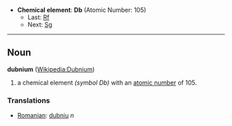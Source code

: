 *'''Chemical element''': '''Db''' (Atomic Number: 105)
**Last: [[Rutherfordium|Rf]]
**Next: [[Seaborgium|Sg]]
----
== Noun ==
'''dubnium''' ([[en:Dubnium|Wikipedia:Dubnium]])

# a chemical element ''(symbol Db)'' with an [[atomic number]] of 105.

===Translations===
*[[Romanian]]: [[dubniu]] ''n''